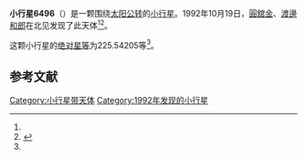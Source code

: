 {{Infobox planet
| bgcolour = #FFFFC0
| name = 6496 Kazuko
| symbol = 
| image = 
| caption = 
| discovery = yes
| discovery_ref = 
| discoverer = [[圓舘金|圓舘金]]、[[渡邊和郎|渡邊和郎]]
| discovery_site = [[北见|北见]] 
| discovered = 1992年10月19日
| designations = yes
| mp_name = 
| named_after = 
| alt_names = 1992 UG2/ 1978 GY2 / 1979 MD9
| mp_category = [[主带小行星|主带小行星]]
| orbit_ref = <ref name="a">[http://ssd.jpl.nasa.gov/sbdb.cgi?sstr=6496 6496 Kazuko] {{Wayback|url=http://ssd.jpl.nasa.gov/sbdb.cgi?sstr=6496 |date=20210717071549 }}，小行星數據庫瀏覽器（JPL Small-Body Database Browser）－[[美国国家航空航天局|美国国家航空航天局]]喷气推进实验室</ref>
| epoch = 2456400.5 (2013年4月18日更新)
| aphelion = {{convert|3.0146475|AU|km|3|abbr=on|lk=out}}
| perihelion = {{convert|2.1606251|AU|km|3|abbr=on}}
| semimajor = {{convert|2.5876363|AU|km|3|abbr=on}}
| eccentricity = 0.1650198
| period = 1520.383978 [[日|日]]<br />4.16[[儒略年|儒略年]]
| avg_speed = 
| inclination = 13.17271
| asc_node = 33.20779
| mean_anomaly = 
| arg_peri = 225.54205
| satellites = 
| physical_characteristics = yes
| dimensions = 
| mass = 
| density = 
| surface_grav = 
| escape_velocity = 
| sidereal_day = 
| axial_tilt = 
| pole_ecliptic_lat = 
| pole_ecliptic_lon = 
| albedo = 
| temperatures= 
| temp_name1 = 
| mean_temp_1 = 
| max_temp_1 = 
| temp_name2 = 
| max_temp_2 = 
| spectral_type = 
| abs_magnitude = 225.54205
}}

'''小行星6496'''（{{lang-en|6496 Kazuko}}）是一颗围绕[[太阳|太阳]][[公转|公转]]的[[小行星|小行星]]。1992年10月19日，[[圓舘金|圓舘金]]、[[渡邊和郎|渡邊和郎]]在北见发现了此天体<ref name="a" /><ref>{{cite news|title=小行星列表|url=http://cfa-www.harvard.edu/iau/lists/NumberedMPs.txt|accessdate=2013-07-08|newspaper=哈佛大学|archive-date=2008-05-17|archive-url=https://web.archive.org/web/20080517010638/http://cfa-www.harvard.edu/iau/lists/NumberedMPs.txt|dead-url=no}}</ref>。

这颗小行星的[[绝对星等|绝对星等]]为225.54205等<ref name="a" />。

==参考文献==
{{reflist}}
{{Minor Planet Number|[[小行星6495|小行星6495]]|[[小行星6497|小行星6497]]}}

{{小天体}}

[[Category:小行星带天体|Category:小行星带天体]]
[[Category:1992年发现的小行星|Category:1992年发现的小行星]]


{{asteroid-stub}}
